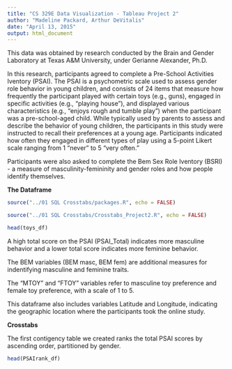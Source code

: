 ```yaml
---
title: "CS 329E Data Visualization - Tableau Project 2"
author: "Madeline Packard, Arthur DeVitalis"
date: "April 13, 2015"
output: html_document
---
```


This data was obtained by research conducted by the Brain and Gender Laboratory at Texas A&M University, under Gerianne Alexander, Ph.D.

In this research, participants agreed to complete a Pre-School Activities Iventory (PSAI). The PSAI is a psychometric scale used to assess gender role behavior in young children, and consists of 24 items that measure how frequently the participant played with certain toys (e.g., guns), engaged in specific activities (e.g., "playing house"), and displayed various characteristics (e.g., "enjoys rough and tumble play") when the participant was a pre-school-aged child. While typically used by parents to assess and describe the behavior of young children, the participants in this study were instructed to recall their preferences at a young age. Participants indicated how often they engaged in different types of play using a 5-point Likert scale ranging from 1 "never" to 5 "very often."

Participants were also asked to complete the Bem Sex Role Iventory (BSRI) - a measure of masculinity-femininity and gender roles and how people identify themselves. 

**The Dataframe**
```r
source("../01 SQL Crosstabs/packages.R", echo = FALSE)
```
```r
source("../01 SQL Crosstabs/Crosstabs_Project2.R", echo = FALSE)
```

```r
head(toys_df)
```

A high total score on the PSAI (PSAI_Total) indicates more masculine behavior and a lower total score indicates more feminine behavior.

The BEM variables (BEM masc, BEM fem) are additional measures for indentifying masculine and feminine traits.

The "MTOY" and "FTOY" variables refer to masculine toy preference and female toy preference, with a scale of 1 to 5.

This dataframe also includes variables Latitude and Longitude, indicating the geographic location where the participants took the online study.

**Crosstabs**

The first contigency table we created ranks the total PSAI scores by ascending order, partitioned by gender.

```r
head(PSAIrank_df)
```